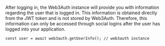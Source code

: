 After logging in, the Web3Auth instance will provide you with information regarding the user that is logged in. This information is obtained directly
from the JWT token and is not stored by Web3Auth. Therefore, this information can only be accessed through social logins after the user has logged
into your application.

```tsx
const user = await web3auth.getUserInfo(); // web3auth instance
```
